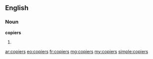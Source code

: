 ==English==

===Noun===
'''copiers'''

# {{plural of|copier}}

[[ar:copiers]]
[[eo:copiers]]
[[fr:copiers]]
[[mg:copiers]]
[[my:copiers]]
[[simple:copiers]]